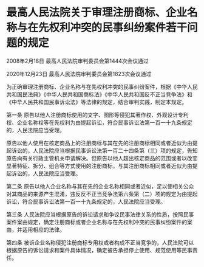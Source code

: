 # 最高人民法院关于审理注册商标、企业名称与在先权利冲突的民事纠纷案件若干问题的规定

2008年2月18日 最高人民法院审判委员会第1444次会议通过

2020年12月23日 最高人民法院审判委员会第1823次会议通过

  

为正确审理注册商标、企业名称与在先权利冲突的民事纠纷案件，根据《中华人民共和国民法典》《中华人民共和国商标法》《中华人民共和国反不正当竞争法》和《中华人民共和国民事诉讼法》等法律的规定，结合审判实践，制定本规定。

第一条 原告以他人注册商标使用的文字、图形等侵犯其著作权、外观设计专利权、企业名称权等在先权利为由提起诉讼，符合民事诉讼法第一百一十九条规定的，人民法院应当受理。

原告以他人使用在核定商品上的注册商标与其在先的注册商标相同或者近似为由提起诉讼的，人民法院应当根据民事诉讼法第一百二十四条第（三）项的规定，告知原告向有关行政主管机关申请解决。但原告以他人超出核定商品的范围或者以改变显著特征、拆分、组合等方式使用的注册商标，与其注册商标相同或者近似为由提起诉讼的，人民法院应当受理。

第二条 原告以他人企业名称与其在先的企业名称相同或者近似，足以使相关公众对其商品的来源产生混淆，违反反不正当竞争法第六条第（二）项的规定为由提起诉讼，符合民事诉讼法第一百一十九条规定的，人民法院应当受理。

第三条 人民法院应当根据原告的诉讼请求和争议民事法律关系的性质，按照民事案件案由规定，确定注册商标或者企业名称与在先权利冲突的民事纠纷案件的案由，并适用相应的法律。

第四条 被诉企业名称侵犯注册商标专用权或者构成不正当竞争的，人民法院可以根据原告的诉讼请求和案件具体情况，确定被告承担停止使用、规范使用等民事责任。